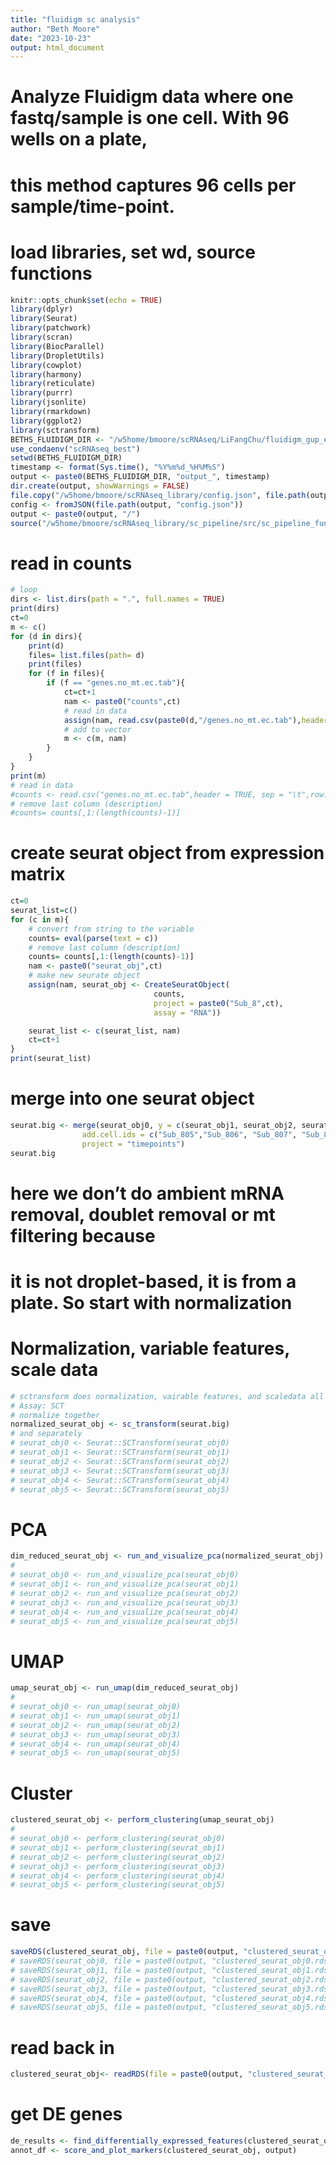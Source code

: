 ```yaml
---
title: "fluidigm sc analysis"
author: "Beth Moore"
date: "2023-10-23"
output: html_document
---
```

# Analyze Fluidigm data where one fastq/sample is one cell. With 96 wells on a plate, 
# this method captures 96 cells per sample/time-point.

# load libraries, set wd, source functions
```r
knitr::opts_chunk$set(echo = TRUE)
library(dplyr)
library(Seurat)
library(patchwork)
library(scran)
library(BiocParallel)
library(DropletUtils)
library(cowplot)
library(harmony)
library(reticulate)
library(purrr)
library(jsonlite)
library(rmarkdown)
library(ggplot2)
library(sctransform)
BETHS_FLUIDIGM_DIR <- "/w5home/bmoore/scRNAseq/LiFangChu/fluidigm_gup_expr_results/"
use_condaenv("scRNAseq_best")
setwd(BETHS_FLUIDIGM_DIR)
timestamp <- format(Sys.time(), "%Y%m%d_%H%M%S")
output <- paste0(BETHS_FLUIDIGM_DIR, "output_", timestamp)
dir.create(output, showWarnings = FALSE)
file.copy("/w5home/bmoore/scRNAseq_library/config.json", file.path(output, "config.json"))
config <- fromJSON(file.path(output, "config.json"))
output <- paste0(output, "/")
source("/w5home/bmoore/scRNAseq_library/sc_pipeline/src/sc_pipeline_functions.R")
```
# read in counts
```r
# loop
dirs <- list.dirs(path = ".", full.names = TRUE)
print(dirs)
ct=0
m <- c()
for (d in dirs){
    print(d)
    files= list.files(path= d)
    print(files)
    for (f in files){
        if (f == "genes.no_mt.ec.tab"){
            ct=ct+1
            nam <- paste0("counts",ct)
            # read in data
            assign(nam, read.csv(paste0(d,"/genes.no_mt.ec.tab"),header = TRUE, sep = "\t",row.names=1))
            # add to vector
            m <- c(m, nam)
        }
    }
}
print(m)
# read in data
#counts <- read.csv("genes.no_mt.ec.tab",header = TRUE, sep = "\t",row.names=1)
# remove last column (description)
#counts= counts[,1:(length(counts)-1)]
```

# create seurat object from expression matrix
```r
ct=0
seurat_list=c()
for (c in m){
    # convert from string to the variable
    counts= eval(parse(text = c))
    # remove last column (description)
    counts= counts[,1:(length(counts)-1)]
    nam <- paste0("seurat_obj",ct)
    # make new seurate object
    assign(nam, seurat_obj <- CreateSeuratObject(
                                counts,
                                project = paste0("Sub_8",ct),
                                assay = "RNA"))

    seurat_list <- c(seurat_list, nam)
    ct=ct+1
}
print(seurat_list)

```
# merge into one seurat object
```r
seurat.big <- merge(seurat_obj0, y = c(seurat_obj1, seurat_obj2, seurat_obj3, seurat_obj4, seurat_obj5), 
                add.cell.ids = c("Sub_805","Sub_806", "Sub_807", "Sub_808","Sub_809","Sub_810"), 
                project = "timepoints")
seurat.big
```

# here we don't do ambient mRNA removal, doublet removal or mt filtering because
# it is not droplet-based, it is from a plate. So start with normalization

# Normalization, variable features, scale data
```r
# sctransform does normalization, vairable features, and scaledata all in one
# Assay: SCT
# normalize together
normalized_seurat_obj <- sc_transform(seurat.big)
# and separately
# seurat_obj0 <- Seurat::SCTransform(seurat_obj0)
# seurat_obj1 <- Seurat::SCTransform(seurat_obj1)
# seurat_obj2 <- Seurat::SCTransform(seurat_obj2)
# seurat_obj3 <- Seurat::SCTransform(seurat_obj3)
# seurat_obj4 <- Seurat::SCTransform(seurat_obj4)
# seurat_obj5 <- Seurat::SCTransform(seurat_obj5)
```
# PCA
```r
dim_reduced_seurat_obj <- run_and_visualize_pca(normalized_seurat_obj)
#
# seurat_obj0 <- run_and_visualize_pca(seurat_obj0)
# seurat_obj1 <- run_and_visualize_pca(seurat_obj1)
# seurat_obj2 <- run_and_visualize_pca(seurat_obj2)
# seurat_obj3 <- run_and_visualize_pca(seurat_obj3)
# seurat_obj4 <- run_and_visualize_pca(seurat_obj4)
# seurat_obj5 <- run_and_visualize_pca(seurat_obj5)
```
# UMAP
```r
umap_seurat_obj <- run_umap(dim_reduced_seurat_obj)
#
# seurat_obj0 <- run_umap(seurat_obj0)
# seurat_obj1 <- run_umap(seurat_obj1)
# seurat_obj2 <- run_umap(seurat_obj2)
# seurat_obj3 <- run_umap(seurat_obj3)
# seurat_obj4 <- run_umap(seurat_obj4)
# seurat_obj5 <- run_umap(seurat_obj5)
```
# Cluster
```r
clustered_seurat_obj <- perform_clustering(umap_seurat_obj)
#
# seurat_obj0 <- perform_clustering(seurat_obj0)
# seurat_obj1 <- perform_clustering(seurat_obj1)
# seurat_obj2 <- perform_clustering(seurat_obj2)
# seurat_obj3 <- perform_clustering(seurat_obj3)
# seurat_obj4 <- perform_clustering(seurat_obj4)
# seurat_obj5 <- perform_clustering(seurat_obj5)
```
# save
```r
saveRDS(clustered_seurat_obj, file = paste0(output, "clustered_seurat_obj.rds"))
# saveRDS(seurat_obj0, file = paste0(output, "clustered_seurat_obj0.rds"))
# saveRDS(seurat_obj1, file = paste0(output, "clustered_seurat_obj1.rds"))
# saveRDS(seurat_obj2, file = paste0(output, "clustered_seurat_obj2.rds"))
# saveRDS(seurat_obj3, file = paste0(output, "clustered_seurat_obj3.rds"))
# saveRDS(seurat_obj4, file = paste0(output, "clustered_seurat_obj4.rds"))
# saveRDS(seurat_obj5, file = paste0(output, "clustered_seurat_obj5.rds"))
```
# read back in
```r
clustered_seurat_obj<- readRDS(file = paste0(output, "clustered_seurat_obj.rds"))
```
# get DE genes
```r
de_results <- find_differentially_expressed_features(clustered_seurat_obj)
annot_df <- score_and_plot_markers(clustered_seurat_obj, output)
```
